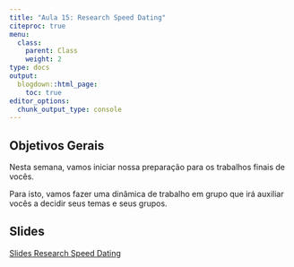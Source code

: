 ```yaml
---
title: "Aula 15: Research Speed Dating"
citeproc: true
menu: 
  class:
    parent: Class
    weight: 2
type: docs
output:
  blogdown::html_page:
    toc: true
editor_options: 
  chunk_output_type: console
---
```


## Objetivos Gerais  

Nesta semana, vamos iniciar nossa preparação para os trabalhos finais de vocês.

Para isto, vamos fazer uma dinâmica de trabalho em grupo que irá auxiliar vocês a decidir seus temas e seus grupos.

## Slides

[Slides Research Speed Dating](/slides/slides-speed_dating.html)

